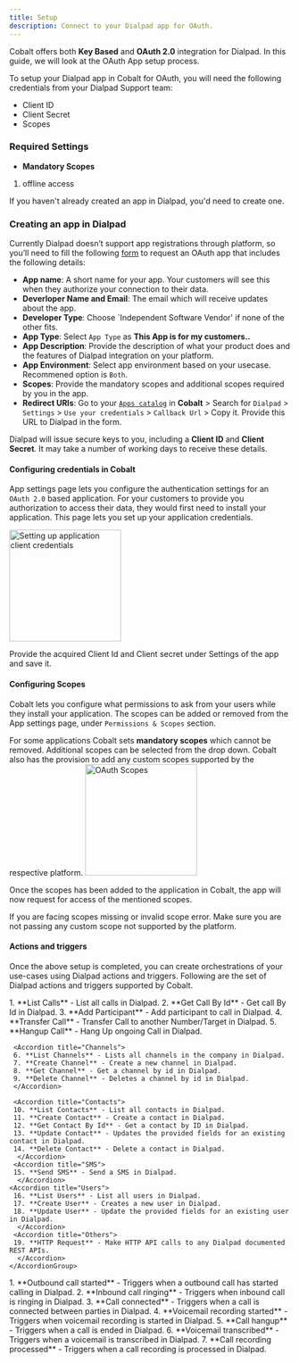 ```yaml
---
title: Setup
description: Connect to your Dialpad app for OAuth.
---
```

Cobalt offers both **Key Based** and **OAuth 2.0** integration for Dialpad. In this guide, we will look at the OAuth App setup process.

To setup your Dialpad app in Cobalt for OAuth, you will need the following credentials from your Dialpad Support team:
- Client ID
- Client Secret
- Scopes

### Required Settings

* **Mandatory Scopes** 
1. offline access

<Info>If you haven't already created an app in Dialpad, you'd need to create one.</Info>

### Creating an app in Dialpad

Currently Dialpad doesn’t support app registrations through platform, so you’ll need to fill the following [form](https://airtable.com/appROW6mZJwsnGidA/shrju5b3Sqebrmn96) to request an OAuth app that includes the following details:
- **App name**: A short name for your app. Your customers will see this when they authorize your connection to their data.
- **Deverloper Name and Email**: The email which will receive updates about the app.
- **Developer Type**: Choose `Independent Software Vendor' if none of the other fits.
- **App Type**: Select `App Type` as **This App is for my customers..**
- **App Description**: Provide the description of what your product does and the features of Dialpad integration on your platform.
- **App Environment**: Select app environment based on your usecase. Recommened option is `Both`.
- **Scopes**: Provide the mandatory scopes and additional scopes required by you in the app.
- **Redirect URIs**: Go to your [`Apps catalog`](https://app.gocobalt.io/apps) in **Cobalt** > Search for `Dialpad` > `Settings` > `Use your credentials` > `Callback Url` > Copy it. Provide this URL to Dialpad in the form.

Dialpad will issue secure keys to you, including a **Client ID** and **Client Secret**. It may take a number of working days to receive these details.

#### Configuring credentials in Cobalt
App settings page lets you configure the authentication settings for an `OAuth 2.0` based application. For your customers to provide you authorization to access their data,
they would first need to install your application. This page lets you set up your application credentials.

<img height="200" src="/images/Dialpad/dialpad_cobalt.png" alt="Setting up application client credentials"/>

Provide the acquired Client Id and Client secret under Settings of the app and save it.

#### Configuring Scopes
Cobalt lets you configure what permissions to ask from your users while they install your application. The scopes can be added or removed from the App settings page, under `Permissions & Scopes`
section. 

For some applications Cobalt sets **mandatory scopes** which cannot be removed. Additional scopes can be selected from the drop down. Cobalt also has the provision to add any 
custom scopes supported by the respective platform.
<img height="200" src="/images/Dialpad/dialpad_scopes.png" alt="OAuth Scopes"/>

Once the scopes has been added to the application in Cobalt, the app will now request for access of the mentioned scopes.

<Warning>
If you are facing scopes missing or invalid scope error. Make sure you are not passing any custom scope not supported by the platform.
</Warning>

#### Actions and triggers
Once the above setup is completed, you can create orchestrations of your use-cases using Dialpad actions and triggers. Following are the set of Dialpad actions and triggers
supported by Cobalt.

<Tabs>
  <Tab title="Actions">
  <AccordionGroup>
  <Accordion title="Calls">
     1. **List Calls** - List all calls in Dialpad.
     2. **Get Call By Id** - Get call By Id in Dialpad.
     3. **Add Participant** - Add participant to call in Dialpad.
     4. **Transfer Call** - Transfer Call to another Number/Target in Dialpad.
     5. **Hangup Call** - Hang Up ongoing Call in Dialpad.
    </Accordion>

     <Accordion title="Channels">
     6. **List Channels** - Lists all channels in the company in Dialpad.
     7. **Create Channel** - Create a new channel in Dialpad.
     8. **Get Channel** - Get a channel by id in Dialpad.
     9. **Delete Channel** - Deletes a channel by id in Dialpad.
     </Accordion>
    
     <Accordion title="Contacts">
     10. **List Contacts** - List all contacts in Dialpad.
     11. **Create Contact** - Create a contact in Dialpad.
     12. **Get Contact By Id** - Get a contact by ID in Dialpad.
     13. **Update Contact** - Updates the provided fields for an existing contact in Dialpad.
     14. **Delete Contact** - Delete a contact in Dialpad.
      </Accordion>
     <Accordion title="SMS">
     15. **Send SMS** - Send a SMS in Dialpad.
      </Accordion>
    <Accordion title="Users">
     16. **List Users** - List all users in Dialpad.
     17. **Create User** - Creates a new user in Dialpad.
     18. **Update User** - Update the provided fields for an existing user in Dialpad.
      </Accordion>
     <Accordion title="Others">
     19. **HTTP Request** - Make HTTP API calls to any Dialpad documented REST APIs.
      </Accordion>
    </AccordionGroup>
  </Tab>
  
  <Tab title="Triggers">
    1. **Outbound call started** - Triggers when a outbound call has started calling in Dialpad.
    2. **Inbound call ringing** - Triggers when inbound call is ringing in Dialpad.
    3. **Call connected** - Triggers when a call is connected between parties in Dialpad.
    4. **Voicemail recording started** - Triggers when voicemail recording is started in Dialpad. 
    5. **Call hangup** - Triggers when a call is ended in Dialpad.
    6. **Voicemail transcribed** - Triggers when a voicemail is transcribed in Dialpad.
    7. **Call recording processed** - Triggers when a call recording is processed in Dialpad.
  </Tab>
</Tabs>